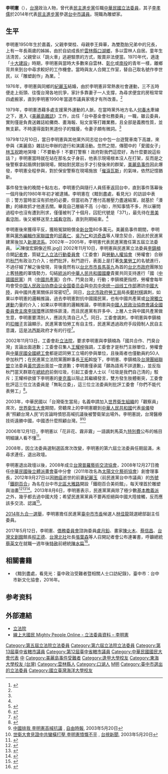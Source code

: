 {{Infobox_officeholder
| name = 李明憲
| image name =李明憲.JPG
| width = 250px
| now = 
| period = 
| sex = 男 
| Native place = 
| date of birth = {{Birth date and age|1950|10|26}}
| party = {{Dpp|25px}}
| place of birth = {{ROC|臺灣省}}[[嘉義縣|嘉義縣]]
| nationality = {{ROC}}
| spouse = 紀麗玉
| educate = 
*慈明商工美工科
*逢甲大學企管班
*東海大學法律事務研究班
*聖地牙哥人力資源開發研究班
| past = 
*[[國民大會代表|國民大會代表]]
*[[行政院|行政院]]顧問
*民主進步黨中央評議委員
*[[臺中市議會|臺中市議會]]（第十二屆）議員
*臺中市議會（第十三屆）議員
*臺中市廣告設計工會理事長
*臺中市美術協會常務監事
*大墩國際聯青社社長
*[[臺灣人權促進會|臺灣人權促進會]]臺中分會秘書長
*合作國際青商會OB會主席
*臺中市雕塑協會理事長
*[[立法院|立法院]]（第五屆）委員<br><span style="color: blue;">（2002年－2005年）</span>
*立法院（第六屆）委員<br><span style="color: blue;">（2005年－2008年）</span>
*臺灣普羅藝術交流協會名譽理事長
*中華民國後立體派畫會臺中分會（2011年改名為太陽文化藝術協會）理事長<br><span style="color: blue;">（2008年12月27日－？）</span>
*鐵砲百合美術館館長<br><span style="color: blue;">（2012年9月27日－）</span>
*臺中市市長候選人[[林佳龍|林佳龍]]競選總部副主任委員<br><span style="color: blue;">（2014年）</span>
}}
'''李明憲'''（{{bd|1950年|10月27日|catIdx=L}}），[[台灣|台灣]]政治人物，曾代表[[民主進步黨|民主進步黨]]任職[[中華民國|中華民國]][[立法委員|立法委員]]，其子[[李孝儒|李孝儒]]於2014年代表[[民主進步黨|民主進步黨]]參選[[台中市議員|台中市議員]]。現職為雕塑家。

==生平==
李明憲1950年生於嘉義，父親李榮桂、母親李王舜華，為雙胞胎兄弟中的兄長，上有一年長兩歲的姊姊，由於自幼成長於[[雲林縣|雲林縣]][[口湖鄉|口湖鄉]]，多以雲林人自居。童年生活清苦，父親曾以「跳火車」逃避驗票的方式，販賣非法便當。1970年代，適逢「[[十大建設|十大建設]]」時期，李明憲與當時大多數來自雲林、[[彰化縣|彰化]]或[[南投縣|南投]]的青年一樣，離鄉背井來到台中尋求較好的工作機會。當時與友人合開工作室，替自己取名號作李世民，以「雕塑創作」為業。<ref name=":0">{{Cite book|title=〈從黨外小子到國會議員〉，《黯到盡處，看見光：臺中政治受難者暨相關人士口訪紀錄》|last=鄭|first=承欣|publisher=臺中市政府文化局|year=2016|isbn=9789860507720|location=臺中市|pages=330-349|language=zh-tw|editor-last=陳|editor-first=彥斌}}</ref>

1976年，李明憲與同鄉的[[紀麗玉|紀麗玉]]結婚，由於李明憲非常熱衷社會運動，三不五時便走上街頭、往復台灣各地抗爭，家計多靠妻子一人支撐，為尋求便宜的房租常常四處搬家，直到李明憲1990年當選市議員家境才有所改善。<ref name=":0" />

1979年，李明憲憑藉多處支援黨外運動的人脈，在當時黨外地方名人[[何春木|何春木]]牽線之下，進入《[[美麗島雜誌|美麗島雜誌]]》工作，出任「台中基金會社務委員」一職，雖云委員，實則僅是負責送雜誌給攤商、畫海報、貼文宣等打雜業務，且全部是義務性質，並無支薪。不時還得面對黑道份子的騷擾，令妻子頗有微詞。<ref name=":0" />

1979年12月10日，當日李明憲與其他黨外同志從台中包一台遊覽車南下高雄，來參與《美麗島》雜誌社申辦的遊行和演講活動。忽然之間，傳聞中的「愛國女子」[[林玉祝|林玉祝]]跪地哭嚎：「不要動手！不要打警察！政府對我們這麼好，為什麼要說這些話？」李明憲當時就在站在那名女子身前，他表示現場根本沒人在打架，反而是之後警察拿起盾牌封鎖現場，開始對民眾出手才引發後來的群架，[[美麗島事件|美麗島事件]]因此爆發，李明憲全程參與，對於保安警察在現場施放「[[催淚彈|催淚瓦斯]]」的氣味，依然記憶猶新。

事件發生後的晚間十點左右，李明憲仍與隨行人員搭車返回台中，直到事件落幕後一個月後的1980年年初才被逮捕。李明憲在《黯到盡處，看見光》的訪談中表示；警方當時並沒有抓他的必要，但當初為了應付高層壓力盡速結案，就基於「湊數」的緣故抓才他進去關。畢竟自己層級不高（小咖），所知事情不多，所以審問過程中也沒有遭到刑求，僅僅被判了十個月，囚犯代號是「371」，最先待在[[景美看守所|景美看守所]]，後又被移送至[[土城看守所|土城看守所]]，直到刑期結束。<ref name=":0" />

李明憲後來獲得平反，獲賠冤獄賠償金[[新台幣|新台幣]]80多萬元。美麗島事件期間，李明憲與[[黨外編輯作家聯誼會|黨外編輯作家聯誼會]]的[[邱義仁|邱義仁]]、[[吳乃仁|吳乃仁]]和[[洪奇昌|洪奇昌]]等人理念契合，因此於民進黨建黨後加入[[新潮流系|新潮流系]]。2002年－2005年，李明憲代表民進黨擔任第五屆立法委員。
[[File:陳俊宏銅像近照.jpg|thumb]]]]
2002年11月10日，李明憲與民進黨立法委員[[李鎮楠|李鎮楠]]合開[[記者會|記者會]]，質疑[[工人立法行動委員會|工人立法行動委員會]]（工委會）與[[勞動人權協會|勞動人權協會]]（勞權會）合辦的[[秋鬥|秋鬥]]有政治力介入；他們批評，秋鬥遊行，表面上是打著[[失業|失業]][[勞工|勞工]]的名號進行，不過仔細了解之後發現，背後竟然有以[[台北市市長|台北市市長]][[馬英九|馬英九]]為首的[[台北市政府|台北市政府]]團隊加上舊[[特務|特務]]的軍情勢力，勾結[[統派|統派]]的[[中華人民共和國國慶|中華人民共和國國慶]]貴賓共同支持進行「國（[[中國國民黨|中國國民黨]]）共（[[中國共產黨|中國共產黨]]）合作、鬥臭台灣」行動；李鎮楠更指控，勞權會每年均會受[[中国人民政治协商会议全国委员会|中国人民政治协商会议全国委员会]]與[[中共中央统一战线工作部|中共中央统一战线工作部]]邀訪[[中國大陸|中國大陸]]，與中國共產黨關係非常密切<ref>{{Cite web|url=http://www.nownews.com/2002/11/10/301-1373927.htm|author=張麗娜|language=zh-tw|title=秋鬥質變？ 立委：馬團隊介入 國共鬥陣 唱衰台灣|publisher=[[東森新聞報|東森新聞報]]|date=2002-11-10|accessdate=2013-08-25}}</ref>。同日，[[台北市政府勞工局|台北市政府勞工局]]局長[[鄭村棋|鄭村棋]]諷刺，如果以李明憲的邏輯推論，過去李明憲對抗中國國民黨，也有中國共產黨或[[台灣獨立運動|台灣獨立運動]]力量的介入；如果以李明憲的邏輯推論，李明憲與[[中國人民政治協商會議全國委員會主席|中國人民政治協商會議全國委員會主席]][[李瑞環|李瑞環]]應該關係匪淺，而且民進黨有許多中、上層人士與中國共產黨做生意，李明憲要清別人，應該先清自己人<ref>{{Cite web|url=|author=許麗珍|language=zh-tw|title=鄭村棋：民進黨不思解決勞工痛苦|publisher=[[聯合報|聯合報]]|date=2002-11-11|accessdate=2014-03-31}}</ref>。同日，工委會諷刺，李明憲與李鎮楠的[[扣帽子|扣帽子]]言論顯示，民進黨害怕勞工有自主性，民進黨透過政府手段箝制人民自主意識，這是[[法西斯|法西斯]]政府才有的行徑<ref>{{Cite web|url=|author=徐國淦|language=zh-tw|title=工委會：政府打擊弱勢 如法西斯|publisher=聯合報|date=2002-11-11|accessdate=2014-03-31}}</ref>。

2002年11月13日，工委會赴[[立法院|立法院]]，要求李明憲與李鎮楠為「國共合作、鬥臭台灣」言論出面道歉；工委會召集人[[王耀梓|王耀梓]]強調，工委會才是秋鬥主辦單位，勞權會與[[中華民國全國總工會|中華民國全國總工會]]都是認同勞工立場的參與單位，且後兩者也僅動員約50人參加秋鬥；在民進黨立法院黨團幹事長[[王拓|王拓]]斡旋下，李明憲、李鎮楠及[[台灣團結聯盟|台灣團結聯盟]]立法委員[[黃宗源|黃宗源]]出面並一度道歉；李明憲僅承諾「願為語焉不詳道歉」，並反指秋鬥當天群眾在[[中華民國總統府|總統府]]前倒垃圾，引起工委會人士以「垃圾是我們自己清的」駁斥；王耀梓欲搶下李明憲的[[麥克風|麥克風]]以阻止其繼續發言，雙方發生肢體衝突，工委會批評這三位立法委員是「無恥立委」，這三位立法委員則批評工委會「你們不能代表勞工」<ref>{{Cite web|url=|author=顏振凱|language=zh-tw|title=秋鬥工人要求李明憲道歉 現場起衝突|publisher=[[聯合晚報|聯合晚報]]|date=2002-11-13|accessdate=2013-08-25}}</ref>。

2003年，中華民國以「台灣衛生當局」名義申請加入[[世界衛生組織|世界衛生組織]]的「觀察員」席次，[[世界衛生大會|世界衛生大會]]期間，旁聽席上的李明憲聽到[[中華人民共和國|中華人民共和國]]代表[[吳儀|吳儀]]發表“照顧台灣人民”的言論時憤怒高喊抗議後被警衛架出場外。李明憲說，台灣醫療技術遠勝中國，中國憑什麼照顧台灣。<ref>[http://www.libertytimes.com.tw/2003/new/may/20/today-sars7.htm 中國排我 李明憲高喊抗議] {{webarchive|url=https://web.archive.org/web/20131203000549/http://www.libertytimes.com.tw/2003/new/may/20/today-sars7.htm |date=2013-12-03 }}, [[自由時報|自由時報]], 2003年5月20日</ref><ref>[http://memory.ncl.edu.tw/tm_cgi/hypage.cgi?HYPAGE=toolbox_vnews_detail.hpg&subject_name=&subject_url=&project_id=news&dtd_id=8&xml_id=0000339807 世衛大會見證中共蠻橫打壓 李明憲憤慨不平] {{Wayback|url=http://memory.ncl.edu.tw/tm_cgi/hypage.cgi?HYPAGE=toolbox_vnews_detail.hpg&subject_name=&subject_url=&project_id=news&dtd_id=8&xml_id=0000339807 |date=20131202233653 }}, [[台視新聞|台視新聞]], 2003年5月20日</ref>

2006年12月1日，李明憲以「花非花、霧非霧」一語諷刺馬英九[[特別費|特別費]]公布的帳目明細讓人看不懂<ref>{{cite news|author=張麗娜、郭敏政、王姵雯|publisher=[[台灣蘋果日報|台灣蘋果日報]]|url=http://www.appledaily.com.tw/appledaily/article/headline/20061202/3077207|title=不滿為馬解套 辜寬敏倒蘇|date=2006-12-02|accessdate=2015-01-03|archive-date=2016-03-09|archive-url=https://web.archive.org/web/20160309180714/http://www.appledaily.com.tw/appledaily/article/headline/20061202/3077207/|dead-url=no}}</ref>。

2008年，因立法委員選制選區席次改變，李明憲的第六屆立法委員任期屆滿，未尋求連任，退出政壇。

李明憲退出政壇以後，2008年成立[[台灣普羅藝術交流協會|台灣普羅藝術交流協會]]，2008年12月27日擔任[[中華民國後立體派畫會|中華民國後立體派畫會]]臺中分會（2011年改名為[[太陽文化藝術協會|太陽文化藝術協會]]）創會理事長，2012年9月27日以因[[肺癌|肺癌]]逝世的前妻[[紀麗玉|紀麗玉]]（前民進黨台中市議員）的[[外號|外號]]「[[鐵砲百合|鐵砲百合]]」為名在台中市[[北區_(臺中市)|北區]][[大雅路_(台中市區)|大雅路]]開設「鐵砲百合美術館」，每天埋首於雕塑與油畫<ref>{{cite news|language=zh-hk|author=鄧木卿|title=李明憲寄情鐵砲百合美術館思念愛妻|url=http://hk.crntt.com/doc/1026/6/6/0/102666019.html|publisher=[[中評社|中評社]]|date=2013-08-07|accessdate=2017-05-28|archive-date=2020-04-09|archive-url=https://web.archive.org/web/20200409231720/http://hk.crntt.com/doc/1026/6/6/0/102666019.html|dead-url=no}}</ref><ref>{{cite news|language=zh-tw|author=新聞稿|title=前立委李明憲「鐵砲百合美術館」開幕剪綵 市長胡志強為太太訂做雕像|url=http://www.taichung.gov.tw/ct.asp?xItem=159999&ctNode=1272&mp=112010|publisher=臺中市政府新聞局|date=2012-09-27|accessdate=2017-05-29}}</ref><ref>{{cite news|language=zh-tw|author=黃龍泉|title=太陽文化藝術協會聯展 作品媒材選擇廣泛展覽風格兼容並蓄|url=http://www.tc-news.com.tw/news/232765|publisher=台中日報|date=2015-12-14|accessdate=2017-05-29|archive-date=2020-04-09|archive-url=https://web.archive.org/web/20200409231736/http://www.tc-news.com.tw/news/232765|dead-url=no}}</ref>。2013年8月6日，李明憲表示，民進黨黨員除了極少數[[基本教義派|基本教義派]]之外，幾乎都去過中國大陸；希望民進黨黨員不要再拒絕與中國大陸接觸，反而應該多交流、認識<ref>{{cite news|language=zh-hk|author=鄧木卿|title=李明憲：民進黨除少數獨派幾乎都去大陸了|url=http://hk.crntt.com/doc/1026/6/6/0/102666044.html|publisher=中評社|date=2013-08-07|accessdate=2017-05-28|archive-date=2020-04-09|archive-url=https://web.archive.org/web/20200409231735/http://hk.crntt.com/doc/1026/6/6/0/102666044.html|dead-url=no}}</ref>。

[[2014年九合一選舉|2014年九合一選舉]]，李明憲擔任民進黨[[臺中市市長|臺中市市長]]候選人[[林佳龍|林佳龍]]競選總部副主任委員。

2017年5月12日，李明憲、[[僑務委員會|僑務委員會]]諮詢委員[[盧月鉛|盧月鉛]]、畫家[[陳火木|陳火木]]、[[蔡信昌|蔡信昌]]、[[台灣文創館|台灣文創館]]館長[[程正德|程正德]]、[[台灣北社|台灣北社]]社長[[張葉森|張葉森]]等人召開記者會公布連署書，呼籲總統[[蔡英文|蔡英文]]在就職一週年後[[特赦|特赦]]前總統[[陳水扁|陳水扁]]<ref>{{cite news|language=zh-tw|author=葉素萍|title=蔡總統上任將滿週年 藝術家籲特赦扁|url=http://www.cna.com.tw/news/aipl/201705120212-1.aspx|publisher=[[中央通訊社|中央通訊社]]|date=2017-05-12|accessdate=2017-05-29|archive-date=2017-05-12|archive-url=https://web.archive.org/web/20170512094425/http://www.cna.com.tw/news/aipl/201705120212-1.aspx|dead-url=no}}</ref>。

== 相關書籍 ==

* 《黯到盡處，看見光：臺中政治受難者暨相關人士口訪紀錄》，臺中市：台中市新文化協會，2016年。{{Isbn|9789860507720|}}

==参考资料==
{{Reflist}}

==外部連結==
*[http://www.ly.gov.tw/ly/01_introduce/0103_leg/leg_main/leg_ver01_01.jsp?ItemNO=01030100&lgno=00041&stage=6 立法院] {{Wayback|url=http://www.ly.gov.tw/ly/01_introduce/0103_leg/leg_main/leg_ver01_01.jsp?ItemNO=01030100&lgno=00041&stage=6 |date=20071224161347 }}
*[http://www.mightypeople.org/congress/congress.php?id=238 線上大國民 Mighty People Online - 立法委員資料 – 李明憲]{{dead link|date=2018年3月 |bot=InternetArchiveBot |fix-attempted=yes }}

{{中華民國第五屆立法委員}}
{{中華民國第六屆立法委員}}
{{DEFAULTSORT:Li李}}
[[Category:第五屆立法院立法委員|Category:第五屆立法院立法委員]]
[[Category:第六屆立法院立法委員|Category:第六屆立法院立法委員]]
[[Category:第13屆臺中省轄市議員|Category:第13屆臺中省轄市議員]]
[[Category:第12屆臺中省轄市議員|Category:第12屆臺中省轄市議員]]
[[Category:中華民國國民大會代表|Category:中華民國國民大會代表]]
[[Category:民主進步黨籍立法委員|中]]
[[Category:美麗島事件受難者|Category:美麗島事件受難者]]
[[Category:逢甲大學校友|Category:逢甲大學校友]]
[[Category:東海大學校友_(台灣)|Category:東海大學校友 (台灣)]]
[[Category:雲林縣人|Category:雲林縣人]]
[[Category:口湖人|Category:口湖人]]
[[Category:李姓|M明]]
[[Category:臺中市選出的立法委員|Category:臺中市選出的立法委員]]
[[Category:國立臺灣海洋大學校友|Category:國立臺灣海洋大學校友]]